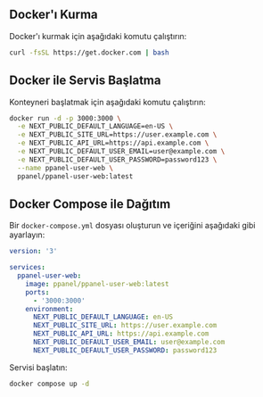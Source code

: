 ## Docker'ı Kurma

Docker'ı kurmak için aşağıdaki komutu çalıştırın:

```bash
curl -fsSL https://get.docker.com | bash
```

## Docker ile Servis Başlatma

Konteyneri başlatmak için aşağıdaki komutu çalıştırın:

```bash
docker run -d -p 3000:3000 \
  -e NEXT_PUBLIC_DEFAULT_LANGUAGE=en-US \
  -e NEXT_PUBLIC_SITE_URL=https://user.example.com \
  -e NEXT_PUBLIC_API_URL=https://api.example.com \
  -e NEXT_PUBLIC_DEFAULT_USER_EMAIL=user@example.com \
  -e NEXT_PUBLIC_DEFAULT_USER_PASSWORD=password123 \
  --name ppanel-user-web \
  ppanel/ppanel-user-web:latest
```

## Docker Compose ile Dağıtım

Bir `docker-compose.yml` dosyası oluşturun ve içeriğini aşağıdaki gibi ayarlayın:

```yaml
version: '3'

services:
  ppanel-user-web:
    image: ppanel/ppanel-user-web:latest
    ports:
      - '3000:3000'
    environment:
      NEXT_PUBLIC_DEFAULT_LANGUAGE: en-US
      NEXT_PUBLIC_SITE_URL: https://user.example.com
      NEXT_PUBLIC_API_URL: https://api.example.com
      NEXT_PUBLIC_DEFAULT_USER_EMAIL: user@example.com
      NEXT_PUBLIC_DEFAULT_USER_PASSWORD: password123
```

Servisi başlatın:

```bash
docker compose up -d
```


<Giscus />
